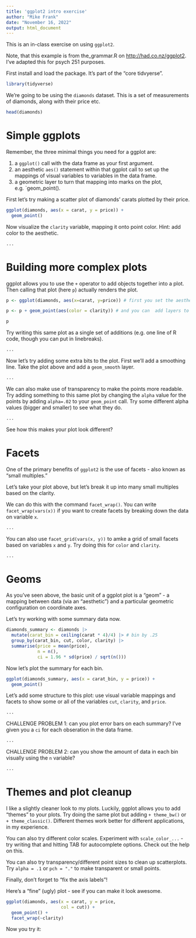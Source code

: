 ```yaml
---
title: 'ggplot2 intro exercise'
author: "Mike Frank"
date: "November 16, 2022"
output: html_document
---
```

  
This is an in-class exercise on using `ggplot2`.

Note, that this example is from the_grammar.R on [http://had.co.nz/ggplot2](). I've adapted this for psych 251 purposes.

First install and load the package. It's part of the "core tidvyerse".

```r
library(tidyverse)
```

We're going to be using the `diamonds` dataset. This is a set of measurements of diamonds, along with their price etc.

```r
head(diamonds)
```

# Simple ggplots

Remember, the three minimal things you need for a ggplot are:

1. a `ggplot()` call with the data frame as your first argument. 
2. an aesthetic `aes()` statement within that ggplot call to set up the  mappings of visual variables to variables in the data frame.
3. a geometric layer to turn that mapping into marks on the plot, e.g. `geom_point(). 

First let's try making a scatter plot of diamonds' carats  plotted by their price.

```r
ggplot(diamonds, aes(x = carat, y = price)) + 
  geom_point()
```

Now visualize the `clarity` variable, mapping it onto point color. Hint: add color to the aesthetic. 

```r
...
```



# Building more complex plots

ggplot allows you to use the `+` operator to add objects together into a plot. Then calling that plot (here `p`) actually renders the plot.

```r
p <- ggplot(diamonds, aes(x=carat, y=price)) # first you set the aesthetic and dataset

p <- p + geom_point(aes(color = clarity)) # and you can  add layers to the plot

p
```

Try writing this same plot as a single set of additions (e.g. one line of R code, though you can put in linebreaks). 

```r
...
```

Now let's try adding some extra bits to the plot. First we'll add a smoothing line. Take the plot above and add a `geom_smooth` layer.  

```r
...
```

We can also make use of transparency to make the points more readable. Try adding something to this same plot by changing the `alpha` value for the points by adding `alpha=.02` to your `geom_point` call. Try some different alpha values (bigger and smaller) to see what they do.

```r
...
```

See how this makes your plot look different?

# Facets

One of the primary benefits of `ggplot2` is the use of facets - also known as "small multiples." 

Let's take your plot above, but let's break it up into many small multiples based on the clarity. 

We can do this with the command `facet_wrap()`. You can write `facet_wrap(vars(x))` if you want to create facets by breaking down the data on variable `x`. 


```r
...
```

You can also use `facet_grid(vars(x, y))` to amke a grid of small facets based on variables `x` and `y`. Try doing this for `color` and `clarity`.


```r
...
```


# Geoms

As you've seen above, the basic unit of a ggplot plot is a "geom" - a mapping between data (via an "aesthetic") and a particular geometric configuration on coordinate axes. 

Let's try working with some summary data now. 

```r
diamonds_summary <- diamonds |>
  mutate(carat_bin = ceiling(carat * 4)/4) |> # bin by .25
  group_by(carat_bin, cut, color, clarity) |>
  summarise(price = mean(price),
            n = n(), 
            ci = 1.96 * sd(price) / sqrt(n()))
```

Now let's plot the summary for each bin.

```r
ggplot(diamonds_summary, aes(x = carat_bin, y = price)) + 
  geom_point() 
```

Let's add some structure to this plot: use visual variable mappings and facets to show some or all of the variables `cut`, `clarity`, and `price`. 

```r
...
```

CHALLENGE PROBLEM 1: can you plot error bars on each summary? I've given you a `ci` for each obseration in the data frame. 

```r
...
```


CHALLENGE PROBLEM 2: can you show the amount of data in each bin visually using the `n` variable?

```r
...
```


# Themes and plot cleanup

I like a slightly cleaner look to my plots. Luckily, ggplot allows you to add "themes" to your plots. Try doing the same plot but adding `+ theme_bw()` or `+ theme_classic()`. Different themes work better for different applications, in my experience. 

You can also try different color scales. Experiment with `scale_color_...` - try writing that and hitting TAB for autocomplete options. Check out the help on this. 

You can also try transparency/different point sizes to clean up scatterplots. Try `alpha = .1` or `pch = "."` to make transparent or small points. 

Finally, don't forget to "fix the axis labels"! 

Here's a "fine" (ugly) plot - see if you can make it look awesome. 

```r
ggplot(diamonds, aes(x = carat, y = price, 
                     col = cut)) + 
  geom_point() + 
  facet_wrap(~clarity) 
```

Now you try it:

```r


```
